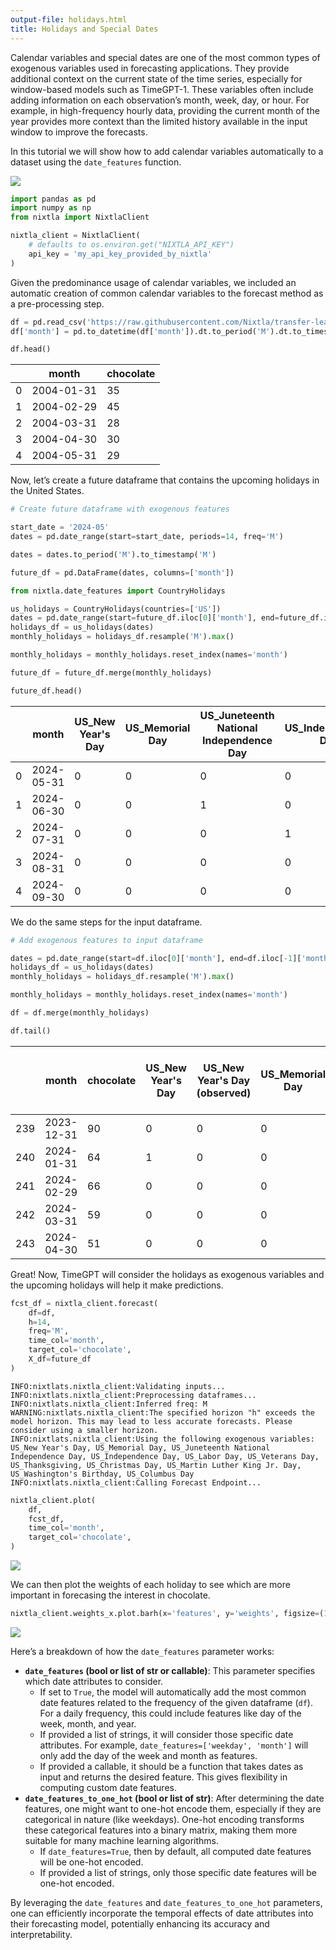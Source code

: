 ```yaml
---
output-file: holidays.html
title: Holidays and Special Dates
---
```



Calendar variables and special dates are one of the most common types of
exogenous variables used in forecasting applications. They provide
additional context on the current state of the time series, especially
for window-based models such as TimeGPT-1. These variables often include
adding information on each observation’s month, week, day, or hour. For
example, in high-frequency hourly data, providing the current month of
the year provides more context than the limited history available in the
input window to improve the forecasts.

In this tutorial we will show how to add calendar variables
automatically to a dataset using the `date_features` function.

[![](https://colab.research.google.com/assets/colab-badge.svg)](https://colab.research.google.com/github/Nixtla/nixtla/blob/main/nbs/docs/tutorials/2_holidays.ipynb)

```python
import pandas as pd
import numpy as np
from nixtla import NixtlaClient
```


```python
nixtla_client = NixtlaClient(
    # defaults to os.environ.get("NIXTLA_API_KEY")
    api_key = 'my_api_key_provided_by_nixtla'
)
```

Given the predominance usage of calendar variables, we included an
automatic creation of common calendar variables to the forecast method
as a pre-processing step.

```python
df = pd.read_csv('https://raw.githubusercontent.com/Nixtla/transfer-learning-time-series/main/datasets/google_trend_chocolate.csv')
df['month'] = pd.to_datetime(df['month']).dt.to_period('M').dt.to_timestamp('M')
```


```python
df.head()
```

|     | month      | chocolate |
|-----|------------|-----------|
| 0   | 2004-01-31 | 35        |
| 1   | 2004-02-29 | 45        |
| 2   | 2004-03-31 | 28        |
| 3   | 2004-04-30 | 30        |
| 4   | 2004-05-31 | 29        |

Now, let’s create a future dataframe that contains the upcoming holidays
in the United States.

```python
# Create future dataframe with exogenous features

start_date = '2024-05'
dates = pd.date_range(start=start_date, periods=14, freq='M')

dates = dates.to_period('M').to_timestamp('M')

future_df = pd.DataFrame(dates, columns=['month'])
```


```python
from nixtla.date_features import CountryHolidays

us_holidays = CountryHolidays(countries=['US'])
dates = pd.date_range(start=future_df.iloc[0]['month'], end=future_df.iloc[-1]['month'], freq='D')
holidays_df = us_holidays(dates)
monthly_holidays = holidays_df.resample('M').max()

monthly_holidays = monthly_holidays.reset_index(names='month')

future_df = future_df.merge(monthly_holidays)

future_df.head()
```

|     | month      | US_New Year's Day | US_Memorial Day | US_Juneteenth National Independence Day | US_Independence Day | US_Labor Day | US_Veterans Day | US_Thanksgiving | US_Christmas Day | US_Martin Luther King Jr. Day | US_Washington's Birthday | US_Columbus Day |
|-----|------------|-------------------|-----------------|-----------------------------------------|---------------------|--------------|-----------------|-----------------|------------------|-------------------------------|--------------------------|-----------------|
| 0   | 2024-05-31 | 0                 | 0               | 0                                       | 0                   | 0            | 0               | 0               | 0                | 0                             | 0                        | 0               |
| 1   | 2024-06-30 | 0                 | 0               | 1                                       | 0                   | 0            | 0               | 0               | 0                | 0                             | 0                        | 0               |
| 2   | 2024-07-31 | 0                 | 0               | 0                                       | 1                   | 0            | 0               | 0               | 0                | 0                             | 0                        | 0               |
| 3   | 2024-08-31 | 0                 | 0               | 0                                       | 0                   | 0            | 0               | 0               | 0                | 0                             | 0                        | 0               |
| 4   | 2024-09-30 | 0                 | 0               | 0                                       | 0                   | 1            | 0               | 0               | 0                | 0                             | 0                        | 0               |

We do the same steps for the input dataframe.

```python
# Add exogenous features to input dataframe

dates = pd.date_range(start=df.iloc[0]['month'], end=df.iloc[-1]['month'], freq='D')
holidays_df = us_holidays(dates)
monthly_holidays = holidays_df.resample('M').max()

monthly_holidays = monthly_holidays.reset_index(names='month')

df = df.merge(monthly_holidays)

df.tail()
```

|     | month      | chocolate | US_New Year's Day | US_New Year's Day (observed) | US_Memorial Day | US_Independence Day | US_Independence Day (observed) | US_Labor Day | US_Veterans Day | US_Thanksgiving | US_Christmas Day | US_Christmas Day (observed) | US_Martin Luther King Jr. Day | US_Washington's Birthday | US_Columbus Day | US_Veterans Day (observed) | US_Juneteenth National Independence Day | US_Juneteenth National Independence Day (observed) |
|-----|------------|-----------|-------------------|------------------------------|-----------------|---------------------|--------------------------------|--------------|-----------------|-----------------|------------------|-----------------------------|-------------------------------|--------------------------|-----------------|----------------------------|-----------------------------------------|----------------------------------------------------|
| 239 | 2023-12-31 | 90        | 0                 | 0                            | 0               | 0                   | 0                              | 0            | 0               | 0               | 1                | 0                           | 0                             | 0                        | 0               | 0                          | 0                                       | 0                                                  |
| 240 | 2024-01-31 | 64        | 1                 | 0                            | 0               | 0                   | 0                              | 0            | 0               | 0               | 0                | 0                           | 1                             | 0                        | 0               | 0                          | 0                                       | 0                                                  |
| 241 | 2024-02-29 | 66        | 0                 | 0                            | 0               | 0                   | 0                              | 0            | 0               | 0               | 0                | 0                           | 0                             | 1                        | 0               | 0                          | 0                                       | 0                                                  |
| 242 | 2024-03-31 | 59        | 0                 | 0                            | 0               | 0                   | 0                              | 0            | 0               | 0               | 0                | 0                           | 0                             | 0                        | 0               | 0                          | 0                                       | 0                                                  |
| 243 | 2024-04-30 | 51        | 0                 | 0                            | 0               | 0                   | 0                              | 0            | 0               | 0               | 0                | 0                           | 0                             | 0                        | 0               | 0                          | 0                                       | 0                                                  |

Great! Now, TimeGPT will consider the holidays as exogenous variables
and the upcoming holidays will help it make predictions.

```python
fcst_df = nixtla_client.forecast(
    df=df,
    h=14,
    freq='M',
    time_col='month',
    target_col='chocolate',
    X_df=future_df
)
```

``` text
INFO:nixtlats.nixtla_client:Validating inputs...
INFO:nixtlats.nixtla_client:Preprocessing dataframes...
INFO:nixtlats.nixtla_client:Inferred freq: M
WARNING:nixtlats.nixtla_client:The specified horizon "h" exceeds the model horizon. This may lead to less accurate forecasts. Please consider using a smaller horizon.
INFO:nixtlats.nixtla_client:Using the following exogenous variables: US_New Year's Day, US_Memorial Day, US_Juneteenth National Independence Day, US_Independence Day, US_Labor Day, US_Veterans Day, US_Thanksgiving, US_Christmas Day, US_Martin Luther King Jr. Day, US_Washington's Birthday, US_Columbus Day
INFO:nixtlats.nixtla_client:Calling Forecast Endpoint...
```

```python
nixtla_client.plot(
    df, 
    fcst_df, 
    time_col='month',
    target_col='chocolate',
)
```

![](/nixtla/docs/tutorials/2_holidays_files/figure-markdown_strict/cell-11-output-1.png)

We can then plot the weights of each holiday to see which are more
important in forecasing the interest in chocolate.

```python
nixtla_client.weights_x.plot.barh(x='features', y='weights', figsize=(10, 10))
```

![](/nixtla/docs/tutorials/2_holidays_files/figure-markdown_strict/cell-12-output-1.png)

Here’s a breakdown of how the `date_features` parameter works:

-   **`date_features` (bool or list of str or callable)**: This
    parameter specifies which date attributes to consider.
    -   If set to `True`, the model will automatically add the most
        common date features related to the frequency of the given
        dataframe (`df`). For a daily frequency, this could include
        features like day of the week, month, and year.
    -   If provided a list of strings, it will consider those specific
        date attributes. For example,
        `date_features=['weekday', 'month']` will only add the day of
        the week and month as features.
    -   If provided a callable, it should be a function that takes dates
        as input and returns the desired feature. This gives flexibility
        in computing custom date features.
-   **`date_features_to_one_hot` (bool or list of str)**: After
    determining the date features, one might want to one-hot encode
    them, especially if they are categorical in nature (like weekdays).
    One-hot encoding transforms these categorical features into a binary
    matrix, making them more suitable for many machine learning
    algorithms.
    -   If `date_features=True`, then by default, all computed date
        features will be one-hot encoded.
    -   If provided a list of strings, only those specific date features
        will be one-hot encoded.

By leveraging the `date_features` and `date_features_to_one_hot`
parameters, one can efficiently incorporate the temporal effects of date
attributes into their forecasting model, potentially enhancing its
accuracy and interpretability.

